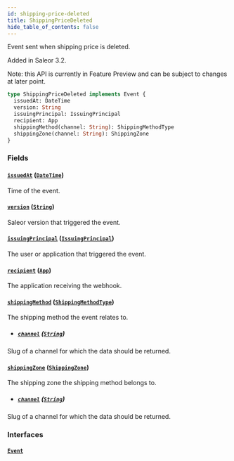 ```yaml
---
id: shipping-price-deleted
title: ShippingPriceDeleted
hide_table_of_contents: false
---
```


Event sent when shipping price is deleted.

Added in Saleor 3.2.

Note: this API is currently in Feature Preview and can be subject to changes at later point.

```graphql
type ShippingPriceDeleted implements Event {
  issuedAt: DateTime
  version: String
  issuingPrincipal: IssuingPrincipal
  recipient: App
  shippingMethod(channel: String): ShippingMethodType
  shippingZone(channel: String): ShippingZone
}
```

### Fields

#### [`issuedAt`](#) ([`DateTime`](../../../developer/api-reference/scalars/date-time))

Time of the event.

#### [`version`](#) ([`String`](../../../developer/api-reference/scalars/string))

Saleor version that triggered the event.

#### [`issuingPrincipal`](#) ([`IssuingPrincipal`](../../../developer/api-reference/unions/issuing-principal))

The user or application that triggered the event.

#### [`recipient`](#) ([`App`](../../../developer/api-reference/objects/app))

The application receiving the webhook.

#### [`shippingMethod`](#) ([`ShippingMethodType`](../../../developer/api-reference/objects/shipping-method-type))

The shipping method the event relates to.

- ##### [`channel`](#) ([`String`](../../../developer/api-reference/scalars/string))

Slug of a channel for which the data should be returned.

#### [`shippingZone`](#) ([`ShippingZone`](../../../developer/api-reference/objects/shipping-zone))

The shipping zone the shipping method belongs to.

- ##### [`channel`](#) ([`String`](../../../developer/api-reference/scalars/string))

Slug of a channel for which the data should be returned.

### Interfaces

#### [`Event`](../../../developer/api-reference/interfaces/event)
